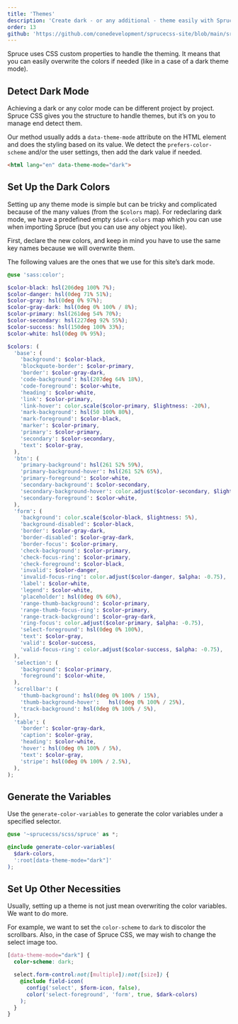 ```yaml
---
title: 'Themes'
description: 'Create dark - or any additional - theme easily with Spruce CSS and custom CSS properties.'
order: 13
github: 'https://github.com/conedevelopment/sprucecss-site/blob/main/src/docs/customization/themes.mdx'
---
```


<p className="lead">Spruce uses CSS custom properties to handle the theming. It means that you can easily overwrite the colors if needed (like in a case of a dark theme mode).</p>

## Detect Dark Mode

Achieving a dark or any color mode can be different project by project. Spruce CSS gives you the structure to handle themes, but it’s on you to manage end detect them.

Our method usually adds a `data-theme-mode` attribute on the HTML element and does the styling based on its value. We detect the `prefers-color-scheme` and/or the user settings, then add the dark value if needed.

```html
<html lang="en" data-theme-mode="dark">
```

## Set Up the Dark Colors

Setting up any theme mode is simple but can be tricky and complicated because of the many values (from the `$colors` map). For redeclaring dark mode, we have a predefined empty `$dark-colors` map which you can use when importing Spruce (but you can use any object you like).

First, declare the new colors, and keep in mind you have to use the same key names because we will overwrite them.

The following values are the ones that we use for this site’s dark mode.

```scss
@use 'sass:color';

$color-black: hsl(206deg 100% 7%);
$color-danger: hsl(0deg 71% 51%);
$color-gray: hsl(0deg 0% 97%);
$color-gray-dark: hsl(0deg 0% 100% / 8%);
$color-primary: hsl(261deg 54% 70%);
$color-secondary: hsl(227deg 92% 55%);
$color-success: hsl(150deg 100% 33%);
$color-white: hsl(0deg 0% 95%);

$colors: (
  'base': (
    'background': $color-black,
    'blockquote-border': $color-primary,
    'border': $color-gray-dark,
    'code-background': hsl(207deg 64% 18%),
    'code-foreground': $color-white,
    'heading': $color-white,
    'link': $color-primary,
    'link-hover': color.scale($color-primary, $lightness: -20%),
    'mark-background': hsl(50 100% 80%),
    'mark-foreground': $color-black,
    'marker': $color-primary,
    'primary': $color-primary,
    'secondary': $color-secondary,
    'text': $color-gray,
  ),
  'btn': (
    'primary-background': hsl(261 52% 59%),
    'primary-background-hover': hsl(261 52% 65%),
    'primary-foreground': $color-white,
    'secondary-background': $color-secondary,
    'secondary-background-hover': color.adjust($color-secondary, $lightness: 5%),
    'secondary-foreground': $color-white,
  ),
  'form': (
    'background': color.scale($color-black, $lightness: 5%),
    'background-disabled': $color-black,
    'border': $color-gray-dark,
    'border-disabled': $color-gray-dark,
    'border-focus': $color-primary,
    'check-background': $color-primary,
    'check-focus-ring': $color-primary,
    'check-foreground': $color-black,
    'invalid': $color-danger,
    'invalid-focus-ring': color.adjust($color-danger, $alpha: -0.75),
    'label': $color-white,
    'legend': $color-white,
    'placeholder': hsl(0deg 0% 60%),
    'range-thumb-background': $color-primary,
    'range-thumb-focus-ring': $color-primary,
    'range-track-background': $color-gray-dark,
    'ring-focus': color.adjust($color-primary, $alpha: -0.75),
    'select-foreground': hsl(0deg 0% 100%),
    'text': $color-gray,
    'valid': $color-success,
    'valid-focus-ring': color.adjust($color-success, $alpha: -0.75),
  ),
  'selection': (
    'background': $color-primary,
    'foreground': $color-white,
  ),
  'scrollbar': (
    'thumb-background': hsl(0deg 0% 100% / 15%),
    'thumb-background-hover':	hsl(0deg 0% 100% / 25%),
    'track-background':	hsl(0deg 0% 100% / 5%),
  ),
  'table': (
    'border': $color-gray-dark,
    'caption': $color-gray,
    'heading': $color-white,
    'hover': hsl(0deg 0% 100% / 5%),
    'text': $color-gray,
    'stripe': hsl(0deg 0% 100% / 2.5%),
  ),
);
```

## Generate the Variables

Use the `generate-color-variables` to generate the color variables under a specified selector.

```scss
@use '~sprucecss/scss/spruce' as *;

@include generate-color-variables(
  $dark-colors,
  ':root[data-theme-mode="dark"]'
);
```

## Set Up Other Necessities

Usually, setting up a theme is not just mean overwriting the color variables. We want to do more.

For example, we want to set the `color-scheme` to `dark` to discolor the scrollbars. Also, in the case of Spruce CSS, we may wish to change the select image too.

```scss
[data-theme-mode="dark"] {
  color-scheme: dark;

  select.form-control:not([multiple]):not([size]) {
    @include field-icon(
      config('select', $form-icon, false),
      color('select-foreground', 'form', true, $dark-colors)
    );
  }
}
```
